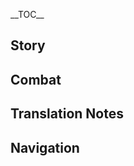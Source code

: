 {{CharacterTabs}}
{{LanguageTabs}}
__TOC__
==Story==
{{VO/Story
|character           = Eula
|language            = zh
|language_s          = zh
|language_t          = zh-tw
|name_s              = 优菈
|name_t              = 優菈

|vo_01_01_title_s    = 初次见面…
|vo_01_01_title_t    = 初次見面…
|vo_01_01_subtitle   = Hello
|vo_01_01_file       = VO_{language}{character} Hello.ogg
|vo_01_01_tx_s       = 西风骑士团，游击小队队长，「浪花骑士」优菈・劳伦斯，向你致以问候…嗯，劳伦斯，没错。如你所见，我是罪人的后裔，是骑士团的内鬼，正在向他们复仇。
|vo_01_01_tx_t       = 西風騎士團，游擊小隊隊長，「浪花騎士」優菈・勞倫斯，向{{MC|你|妳|mc=1}}致以問候…嗯，勞倫斯，沒錯。如{{MC|你|妳|mc=1}}所見，我是罪人的後裔、是騎士團的內鬼，正在向他們復仇。
|vo_01_01_rm_s       = Xīfēng Qíshìtuán, Yóujī Xiǎoduì Duìzhǎng, "Lànghuā Qíshì" Yōulā Láolúnsī, xiàng nǐ zhì yǐ wènhòu... Ǹg, Láolúnsī, méicuò. Rú nǐ suǒ jiàn, wǒ shì zuìrén de hòuyì, shì Qíshìtuán de nèiguǐ, zhèngzài xiàng tāmen fùchóu.
|vo_01_01_rm_t       = Xīfēng Qíshìtuán, Yóují Xiǎoduì Duìzhǎng, "Lànghuā Qíshì" Yōulā Láolúnsī, xiàng nǐ zhì yǐ wènhòu... Ǹg, Láolúnsī, méicuò. Rú nǐ suǒ jiàn, wǒ shì zuìrén de hòuyì, shì Qíshìtuán de nèiguǐ, zhèngzài xiàng tāmen fùchóu.
|vo_01_01_tl         = Knights of Favonius, Captain of the Guerilla<ref group="TN •" name="guerilla" >In Chinese, Eula is said to be the Captain of the Guerilla Team{{Lang|zh=游击|zh_rm=yóujī|zh_tl=wandering attack}} instead of the Reconnaissance Company.</ref> Team, "Spindrift Knight" Eula Lawrence, here to offer you my greetings... Mmm, Lawrence, correct. As you can see, I am a descendant of sinners, a traitor within the Knights, currently enacting my revenge toward them.

|vo_02_01_title_s    = 闲聊・礼仪
|vo_02_01_title_t    = 閒聊・禮儀
|vo_02_01_subtitle   = Chat: Etiquette
|vo_02_01_file       = VO_{language}{character} Chat - Etiquette.ogg
|vo_02_01_tx_s       = 骑士和贵族的礼仪一脉相承，只是前者脚踏实地，简化了繁文缛节。
|vo_02_01_tx_t       = 騎士和貴族的禮儀一脈相承，只是前者腳踏實地，簡化了繁文縟節。
|vo_02_01_rm_s       = Qíshì hé guìzú de lǐyí yīmàixiāngchéng, zhǐshì qiánzhě jiǎotàshídì, jiǎnhuàle fánwénrùjié.
|vo_02_01_rm_t       = Qíshì hàn guìzú de lǐyí yīmàixiāngchéng, zhǐshì qiánzhě jiǎotàshídì, jiǎnhuàle fánwénrùjié.
|vo_02_01_tl         = The etiquette of the Knights and the aristocrats both descend from similar origins. It's just that the Knights are more down-to-earth, and have simplified many convoluted formalities.

|vo_02_02_title_s    = 闲聊・剑技
|vo_02_02_title_t    = 閒聊・劍技
|vo_02_02_subtitle   = Chat: Bladework
|vo_02_02_file       = VO_{language}{character} Chat - Bladework.ogg
|vo_02_02_tx_s       = 西风剑术？想和我学两手吗？等你学成再找你报仇，想必能增添不少乐趣。
|vo_02_02_tx_t       = 西風劍術？想和我學兩手嗎？等{{MC|你|妳|mc=1}}學成再找{{MC|你|妳|mc=1}}報仇，想必能增添不少樂趣。
|vo_02_02_rm_s       = Xīfēng Jiànshù? Xiǎng hé wǒ xué liǎngshǒu ma? Děng nǐ xué chéng zài zhǎo nǐ bàochóu, xiǎngbì néng zēngtiān bùshǎo lèqù.
|vo_02_02_rm_t       = Xīfēng Jiànshù? Xiǎng hàn wǒ xué liǎngshǒu ma? Děng nǐ xué chéng zài zhǎo nǐ bàochóu, xiǎngbì néng zēngtiān bùshǎo lèqù.
|vo_02_02_tl         = Favonius Bladework? You want to learn a few tricks from me? Well, it would certainly add a lot of fun if you were to learn this before I take my revenge on you.

|vo_02_03_title_s    = 闲聊・规矩
|vo_02_03_title_t    = 閒聊・規矩
|vo_02_03_subtitle   = Chat: Rules
|vo_02_03_file       = VO_{language}{character} Chat - Rules.ogg
|vo_02_03_tx_s       = 贵族们的陈腐规矩啊…听听就好，哪怕像我一样，被迫背诵了几百条，也不必当真。
|vo_02_03_tx_t       = 貴族們的陳腐規矩啊…聽聽就好，哪怕像我一樣，被迫背誦了幾百條，也不必當真。
|vo_02_03_rm_s       = Guìzúmen de chénfǔ guījǔ a... Tīngtīng jiù hǎo, nǎpà xiàng wǒ yīyàng, bèi pò bèisòngle jǐ bǎi tiáo, yě bùbì dàngzhēn.
|vo_02_03_tl         = The old and decaying rules of the aristocrats... Just listening to them is fine. Even if you were forced to memorize and recite hundreds of verses like me, you don't need to treat them too seriously.

|vo_03_01_title_s    = 下雨的时候…
|vo_03_01_title_t    = 下雨的時候…
|vo_03_01_subtitle   = When It Rains
|vo_03_01_file       = VO_{language}{character} When It Rains.ogg
|vo_03_01_tx_s       = 快到伞下来，别被淋湿了。要是你得了病，身体早早就垮掉，那我找谁报仇去？
|vo_03_01_tx_t       = 快到傘下來，別被淋濕了。要是{{MC|你|妳|mc=1}}生病，身體早早就垮掉，那我去找誰報仇？
|vo_03_01_rm         = Kuài dào sǎnxià lái, bié bèi línshīle. Yàoshi nǐ délebìng, shēntǐ zǎozǎo jiù kuǎdiào, nà wǒ zhǎo shéi bàochóu qù?
|vo_03_01_tl         = Come quickly under the umbrella, don't get drenched. If you were to fall sick and your body collapses at this young age, who would I exact my revenge on?

|vo_03_02_title_s    = 打雷的时候…
|vo_03_02_title_t    = 打雷的時候…
|vo_03_02_subtitle   = When Thunder Strikes
|vo_03_02_file       = VO_{language}{character} When Thunder Strikes.ogg
|vo_03_02_tx_s       = 麻烦的天气，雷声会干扰听觉，影响我对周边的感知。
|vo_03_02_tx_t       = 麻煩的天氣，雷聲會干擾聽覺，影響我對周邊的感知。
|vo_03_02_rm         = Máfan de tiānqì, léishēng huì gānrǎo tīngjué, yǐngxiǎng wǒ duì zhōubiān de gǎnzhī.
|vo_03_02_tl         = Troublesome weather. The sound of thunder interferes with my hearing, which affects my awareness of the surroundings.

|vo_03_03_title_s    = 阳光很好…
|vo_03_03_title_t    = 陽光很好…
|vo_03_03_subtitle   = When the Sun Is Out
|vo_03_03_file       = VO_{language}{character} When the Sun Is Out.ogg
|vo_03_03_tx_s       = 视野不错！登上高地，就能将周围的敌情尽收眼底。
|vo_03_03_tx_t       = 視野不錯！登上高地，就能將周圍的敵情盡收眼底。
|vo_03_03_rm         = Shìyě bùcuò! Dēng shàng gāodì, jiù néng jiāng zhōuwéi de díqíng jǐn shōu yǎndǐ.
|vo_03_03_tl         = This field of vision is not bad! Climbing to a high place lets you have a clear view of the enemies in the immediate area.

|vo_04_01_title_s    = 早上好…
|vo_04_01_title_t    = 早好…
|vo_04_01_subtitle   = Good Morning
|vo_04_01_file       = VO_{language}{character} Good Morning.ogg
|vo_04_01_tx_s       = 该起床了，日出前两个小时，值岗一夜的哨兵最为疲惫，是我们活动的绝佳时间！
|vo_04_01_tx_t       = 該起床了，日出前兩個小時，站哨一夜的哨兵最為疲憊，是我們活動的絕佳時間！
|vo_04_01_rm_s       = Gāi qǐchuángle, rìchū qián liǎng gè xiǎoshí, zhígǎng yīyè de shàobīng zuìwéi píbèi, shì wǒmen huódòng de jué jiā shíjiān!
|vo_04_01_rm_t       = Gāi qǐchuángle, rìchū qián liǎng gè xiǎoshí, zhànshào yīyè de shàobīng zuìwéi píbèi, shì wǒmen huódòng de jué jiā shíjiān!
|vo_04_01_tl         = It's time to get out of bed. The first two hours before sunset are when the sentinels who were on duty overnight feel the most exhausted, it's the absolute best time for us to act!

|vo_04_02_title_s    = 中午好…
|vo_04_02_title_t    = 中好…
|vo_04_02_subtitle   = Good Afternoon
|vo_04_02_file       = VO_{language}{character} Good Afternoon.ogg
|vo_04_02_tx_s       = 午饭要少吃谷物，多吃肉类，防止午后困倦，被人趁机暗算。
|vo_04_02_tx_t       = 午飯要少吃穀物、多吃肉類，防止午後睏倦，被人趁機暗算。
|vo_04_02_rm         = Wǔfàn yào shǎo chī gǔwù, duō chī ròulèi, fángzhǐ wǔhòu kùnjuàn, bèi rén chènjī ànsuàn.
|vo_04_02_tl         = For lunch, one should eat less grains and more meat in order to prevent afternoon sleepiness, in case someone seizes the opportunity to plot against you.

|vo_04_03_title_s    = 晚上好…
|vo_04_03_title_t    = 晚上好…
|vo_04_03_subtitle   = Good Evening
|vo_04_03_file       = VO_{language}{character} Good Evening.ogg
|vo_04_03_tx_s       = 「愿柔风伴你，度过安详的一夜。」…旧贵族的问候语里，难得有这么中听的一句。
|vo_04_03_tx_t       = 「願柔風伴你，度過安詳的一夜。」…舊貴族的問候語裡，難得有這麼中聽的一句。
|vo_04_03_rm_s       = "Yuàn róufēng bàn nǐ, dùguò ānxiáng de yīyè." ...Jiù guìzú de wènhòuyǔ lǐ, nándé yǒu zhème zhōngtīng de yījù.
|vo_04_03_rm_t       = "Yuàn róufēng bàn nǐ, dùguò ānxiáng de yīyè." ...Jiù guìzú de wènhòuyǔ lǐ, nándé yǒu zhème zhòngtīng de yījù.
|vo_04_03_tl         = "May the gentle wind accompany you as you spend this night peacefully." ...It's rare that there's such a pleasant sentence in the greetings of the old aristocrats.

|vo_04_04_title_s    = 晚安…
|vo_04_04_title_t    = 晚安…
|vo_04_04_subtitle   = Good Night
|vo_04_04_file       = VO_{language}{character} Good Night.ogg
|vo_04_04_tx_s       = 想听骨哨的催眠曲吗？会让你长睡不醒…但这样的报仇方法，实在太无聊了。
|vo_04_04_tx_t       = 想聽骨哨的催眠曲嗎？會讓{{MC|你|妳|mc=1}}長睡不醒…但這樣的報仇方法，實在太無聊了。
|vo_04_04_rm         = Xiǎng tīng gǔshào de cuīmiánqǔ ma? Huì ràng nǐ cháng shuì bù xǐng... Dàn zhèyàng de bàochóu fāngfǎ, shízài tài wúliáole.
|vo_04_04_tl         = Do you want to hear a lullaby from the bone whistle? It will lull you into a sleep you'll never awaken from... But this method of revenge is too boring.

|vo_05_01_title_s    = 关于{name_s}自己・骑士
|vo_05_01_title_t    = 關於{name_t}自己・騎士
|vo_05_01_subtitle   = About {character}: The Knights
|vo_05_01_file       = VO_{language}{character} About {character} - The Knights.ogg
|vo_05_01_tx_s       = 打入敌人内部，不就能更方便地复仇了吗？所以我才加入骑士团啊。
|vo_05_01_tx_t       = 打入敵人內部，不就能更方便地復仇了嗎？所以我才加入騎士團啊。
|vo_05_01_rm         = Dǎ rù dírén nèibù, bù jiù néng gèng fāngbiàn de fùchóule ma? Suǒyǐ wǒ cái jiārù Qíshìtuán a.
|vo_05_01_tl         = Isn't it much more convenient to enact revenge once you've infiltrated the inner workings of the enemy? That's why I joined the Knights of Favonius.

|vo_05_02_title_s    = 关于{name_s}自己・态度
|vo_05_02_title_t    = 關於{name_t}自己・態度
|vo_05_02_subtitle   = About {character}: Bearing
|vo_05_02_file       = VO_{language}{character} About {character} - Bearing.ogg
|vo_05_02_tx_s       = 既然成为了西风骑士，基本工作还是要尽职的，不然就连混日子的庸人们都不如了。哪怕是罪人，也不能这么丢脸。
|vo_05_02_tx_t       = 既然成為了西風騎士，基本工作還是要盡職的，不然就連混日子的庸人們都不如了。哪怕是罪人，也不能這麼丟臉。
|vo_05_02_rm         = Jìrán chéngwéile Xīfēng Qíshì, jīběn gōngzuò háishì yào jìnzhí de, bùrán jiù lián hùn rìzi de yōngrénmen dōu bùrúle. Nǎpà shì zuìrén, yě bùnéng zhème diūliǎn.
|vo_05_02_tl         = Now that I've become a Knight of Favonius, I need to perform my basic duties. Otherwise I would be inferior to even a mediocre person that drifts along aimlessly. Even a sinner cannot be that disgraced.

|vo_05_03_title_s    = 关于{name_s}自己・游击
|vo_05_03_title_t    = 關於{name_t}自己・游擊
|vo_05_03_subtitle   = About {character}: Scout
|vo_05_03_file       = VO_{language}{character} About {character} - Scout.ogg
|vo_05_03_tx_s       = 游击骑士的职责是自由狩猎敌军，或者在侧面战场牵制敌人，没有太多规矩，更符合我的作风。
|vo_05_03_tx_t       = 游擊騎士的職責是自由狩獵敵軍，或者從旁在戰場牽制敵人，沒有太多規矩，更符合我的作風。
|vo_05_03_rm_s       = Yóujī Qíshì de zhízé shì zìyóu shòuliè díjūn, huòzhě zài cèmiàn zhànchǎng qiānzhì dírén, méiyǒu tàiduō guījǔ, gèng fúhé wǒ de zuòfēng.
|vo_05_03_rm_t       = Yóují Qíshì de zhízé shì zìyóu shòuliè díjūn, huòzhě zài cèmiàn zhànchǎng qiānzhì dírén, méiyǒu tàiduō guījǔ, gèng fúhé wǒ de zuòfēng.
|vo_05_03_tl         = The responsibility of a Guerilla Knight<ref group="TN •" name="guerilla" /> is to freely hunt down enemy soldiers, or to pin down the enemy from the side of the battlefield. There aren't too many rules, which suits my style of work.

|vo_05_04_title_s    = 关于{name_s}自己・舞蹈
|vo_05_04_title_t    = 關於{name_t}自己・舞蹈
|vo_05_04_subtitle   = About {character}: Dance
|vo_05_04_friendship = 4
|vo_05_04_file       = VO_{language}{character} About {character} - Dance.ogg
|vo_05_04_tx_s       = 劳伦斯家的传统倒也不全是糟粕，至少「祭礼之舞」纯净而高洁，让我心境平和，给过我不少慰藉。这么多年来，我一直没有放下它，每个舞步都刻进了我的身体…所以，言归正传，想要学到只属于我的「西风剑术」，还得先过舞蹈这关。
|vo_05_04_tx_t       = 勞倫斯家的傳統倒也不全是糟粕，至少「祭禮之舞」純淨而高潔，讓我心境平和，給過我不少慰藉。這麼多年來，我一直沒有放下它，每個舞步都刻進了我的身體…所以，言歸正傳，想要學到只屬於我的「西風劍術」，還得先過舞蹈這關。
|vo_05_04_rm_s       = Láolúnsī-jiā de chuántǒng dào yě bùquán shì zāopò, zhìshǎo "Jìlǐ zhī Wǔ" chúnjìng ér gāojié, ràng wǒ xīnjìng pínghé, gěiguò wǒ bùshǎo wèijí. Zhème duōnián lái, wǒ yīzhí méiyǒu fàngxià tā, měi gè wǔbù dōu kè jìnle wǒ de shēntǐ... Suǒyǐ, yánguīzhèngzhuàn, xiǎng yào xué dào zhǐ shǔyú wǒ de "Xīfēng Jiànshù", hái děi xiān guò wǔdǎo zhè guān.
|vo_05_04_rm_t       = Láolúnsī-jiā de chuántǒng dào yě bùquán shì zāopò, zhìshǎo "Jìlǐ zhī Wǔ" chúnjìng ér gāojié, ràng wǒ xīnjìng pínghé, gěiguò wǒ bùshǎo wèijí. Zhème duōnián lái, wǒ yīzhí méiyǒu fàngxià tā, měi gè wǔbù dōu kè jìnle wǒ de shēntǐ... Suǒyǐ, yánguīzhèngzhuàn, xiǎng yào xué dào zhǐ shǔyú wǒ de "Xīfēng Jiànshù", hái děi xiān guò wǔdào zhè guān.
|vo_05_04_tl         = The traditions of the Lawrence Clan are not without its dregs, but at least the "Dance of Sacrificial Rites" is pure and dignified. It calms my state of mind, and has brought me quite a lot of comfort. All these years, I still haven't let go of it, every dance step is carved into my body... Anyway, if you'd like to learn the "Favonius Bladework" that belongs only to me, you must first pass this trial of dance.

|vo_06_01_title_s    = 关于我们・共性
|vo_06_01_title_t    = 關於我們・共同點
|vo_06_01_subtitle   = About Us: Commonality
|vo_06_01_file       = VO_{language}{character} About Us - Commonality.ogg
|vo_06_01_tx_s       = 其实我们俩有点像，对于蒙德，我们都是「外人」。只不过，你这个外人受到欢迎，而我一直被提防，被人敌视。
|vo_06_01_tx_t       = 其實我們倆有點像，對於蒙德，我們都是「外人」。只不過，{{MC|你|妳|mc=1}}這個外人受到歡迎，而我一直被提防、被人敵視。
|vo_06_01_rm         = Qíshí wǒmenliǎ yǒudiǎn xiàng, duìyú Méngdé, wǒmen dōu shì "wàirén". Zhǐ bùguò, nǐ zhège wàirén shòudào huānyíng, ér wǒ yīzhí bèi dīfáng, bèi rén díshì.
|vo_06_01_tl         = We are actually quite alike. To Mondstadt, we are both "outsiders." It's only that you, as an outsider, are welcomed, while I am viewed with wariness and treated as an enemy.

|vo_06_02_title_s    = 关于我们・复仇
|vo_06_02_title_t    = 關於我們・復仇
|vo_06_02_subtitle   = About Us: Feud
|vo_06_02_friendship = 6
|vo_06_02_file       = VO_{language}{character} About Us - Feud.ogg
|vo_06_02_tx_s       = 你还会和我结下更多仇的，不如就等到哪天一并清算吧，这样能省掉不少麻烦。也许是十年后，二十年后…放心，我不会忘的。在那之前，你可要生龙活虎，平安无事啊。
|vo_06_02_tx_t       = {{MC|你|妳|mc=1}}還會和我結下更多仇的，不如就等到哪天一併清算吧，這樣能省掉不少麻煩。也許是十年後，二十年後…放心，我不會忘的。在那之前，{{MC|你|妳|mc=1}}可要生龍活虎、平安無事啊。
|vo_06_02_rm_s       = Nǐ háihuì hé wǒ jié xià gèngduō chóu de, bùrú jiù děngdào nǎtiān yībìng qīngsuàn ba, zhèyàng néng shěngdiào bù shǎo máfan. Yěxǔ shì shínián hòu, èrshí nián hòu... Fàngxīn, wǒ bùhuì wàng de. Zài nà zhīqián, nǐ kěyào shēnglónghuóhǔ, píng'ān wúshì a.
|vo_06_02_rm_t       = Nǐ háihuì hàn wǒ jié xià gèngduō chóu de, bùrú jiù děngdào nǎtiān yībìng qīngsuàn ba, zhèyàng néng shěngdiào bù shǎo máfan. Yěxǔ shì shínián hòu, èrshí nián hòu... Fàngxīn, wǒ bùhuì wàng de. Zài nà zhīqián, nǐ kěyào shēnglónghuóhǔ, píng'ān wúshì a.
|vo_06_02_tl         = You will form even more grudges with me, so why not just wait to settle them all together on a single day? This will save [us] a lot of trouble. Perhaps in ten years, or twenty years from now... Don't worry, I won't forget. Before that day arrives, you must thrive and live on safely, brimming with energy.<ref group="TN •">{{zh|生龙活虎/生龍活虎|rm=shēnglóng huóhǔ|lit=lively dragon and animated tiger}}: an idiom that describes a person living vigorously and energetically.</ref>

|vo_07_01_title_s    = 关于「神之眼」…
|vo_07_01_title_t    = 關於「神之眼」…
|vo_07_01_subtitle   = About the [[Vision]]
|vo_07_01_friendship = 4
|vo_07_01_file       = VO_{language}{character} About the Vision.ogg
|vo_07_01_tx_s       = 「罪人的后裔」，这个名号不太中听，我只有不断用我的方式复仇，才能彻底摆脱它。想要复仇就需要力量，得到「神之眼」，也是情理之中的事吧。
|vo_07_01_tx_t       = 「罪人的後裔」，這個名號不太中聽，我只有不斷用我的方式復仇，才能徹底擺脫它。想要復仇就需要力量，得到「神之眼」，也是情理之中的事吧。
|vo_07_01_rm_s       = "Zuìrén de hòuyì", zhège mínghào bùtài zhōngtīng, wǒ zhǐyǒu bùduàn yòng wǒ de fāngshì fùchóu, cáinéng chèdǐ bǎituō tā. Xiǎng yào fùchóu jiù xūyào lìliàng, dédào "Shénzhīyǎn", yěshì qínglǐ zhī zhōng de shì ba.
|vo_07_01_rm_t       = "Zuìrén de hòuyì", zhège mínghào bùtài zhòngtīng, wǒ zhǐyǒu bùduàn yòng wǒ de fāngshì fùchóu, cáinéng chèdǐ bǎituō tā. Xiǎng yào fùchóu jiù xūyào lìliàng, dédào "Shénzhīyǎn", yěshì qínglǐ zhī zhōng de shì ba.
|vo_07_01_tl         = "Descendant of sinners," this nickname is not quite pleasant to the ear. I can only keep on exacting revenge using my own methods in order to fully be free of it. One needs power for vengeance, so obtaining this "Vision" is also within the realm of reason.

|vo_07_02_title_s    = 有什么想要分享・骨哨
|vo_07_02_title_t    = 有什麼想要分享・骨哨
|vo_07_02_subtitle   = Something to Share: Bone Whistle
|vo_07_02_friendship = 4
|vo_07_02_file       = VO_{language}{character} Something to Share - Bone Whistle.ogg
|vo_07_02_tx_s       = 我的骨哨能吹出各种音色，迷惑敌人，相当实用。我经常用它吹奏海浪的声音，「浪花骑士」的称号就是这样来的。但没人在乎，这骨哨的技艺起源于璃月。毕竟他们也不会去深究…一个被蒙德排斥的罪人，找了个被人遗忘的璃月人当老师嘛。
|vo_07_02_tx_t       = 我的骨哨能吹出各種音色，迷惑敵人，相當實用。我經常用它吹奏海浪的聲音，「浪花騎士」的稱號就是這樣來的。但沒人在乎，這骨哨的技藝起源於璃月。畢竟他們也不會去深究…一個被蒙德排斥的罪人，找了個被人遺忘的璃月人當老師嘛。
|vo_07_02_rm_s       = Wǒ de gǔshào néng chuīchū gèzhǒng yīnsè, míhuò dírén, xiāngdāng shíyòng. Wǒ jīngcháng yòng tā chuīzòu hǎilàng de shēngyīn, "Lànghuā Qíshì" de chēnghào jiùshì zhèyàng lái de. Dàn méirén zàihū, zhè gǔshào de jìyì qǐyuán yú Líyuè. Bìjìng tāmen yě bùhuì qù shēnjiū... Yīgè bèi Méngdé páichì de zuìrén, zhǎole gè bèi rén yíwàng de Líyuè-rén dāng lǎoshī ma.
|vo_07_02_rm_t       = Wǒ de gǔshào néng chuīchū gèzhǒng yīnsè, míhuò dírén, xiāngdāng shíyòng. Wǒ jīngcháng yòng tā chuīzòu hǎilàng de shēngyīn, "Lànghuā Qíshì" de chēnghào jiùshì zhèyàng lái de. Dàn méirén zàihū, zhè gǔshào de jìyì qǐyuán yú Líyuè. Bìjìng tāmen yě bùhuì qù shēnjiù... Yīgè bèi Méngdé páichì de zuìrén, zhǎole gè bèi rén yíwàng de Líyuè-rén dāng lǎoshī ma.
|vo_07_02_tl         = My bone whistle can make sounds of all sorts of timbres to confuse the enemy, it's quite useful. I often use it to play the sound of waves, hence the origin of my title the "Spindrift Knight." But no one cares about the fact that the art of this bone whistle actually originates from Liyue. Since they will never investigate this too deeply... A sinner ostracized by Mondstadt found a Liyuean forgotten by others to be her teacher.

|vo_07_03_title_s    = 有什么想要分享・品酒
|vo_07_03_title_t    = 有什麼想要分享・品酒
|vo_07_03_subtitle   = Something to Share: Wine-Tasting
|vo_07_03_friendship = 4
|vo_07_03_file       = VO_{language}{character} Something to Share - Wine-Tasting.ogg
|vo_07_03_tx_s       = 按理说，陈酿蒲公英酒要搭配银杯，醒酒十二分钟后加入冰块，酒面没过冰块六成为宜。但这样实在太麻烦了，我可不乐意。
|vo_07_03_tx_t       = 按理說，陳釀蒲公英酒要搭配銀杯，醒酒十二分鐘後加入冰塊，酒面沒過冰塊六成為宜。但這樣實在太麻煩了，我可不樂意。
|vo_07_03_rm         = Ànlǐ shuō, chénniàng Pǔgōngyīng Jiǔ yào dāpèi yínbēi, xǐngjiǔ shí'èr fēnzhōng hòu jiārù bīngkuài, jiǔ miàn méi guò bīng kuài liùchéng wéiyí. Dàn zhèyàng shízài tài máfanle, wǒ kěbù lèyì.
|vo_07_03_tl         = Normally, aged Dandelion Wine needs to be paired with a silver cup, with ice added after twelve minutes of aeration. The surface of the wine should sit at around 60% of the ice. But this is all far too troublesome, I'm not willing to do all that.

|vo_07_04_title_s    = 感兴趣的见闻…
|vo_07_04_title_t    = 感興趣的見聞…
|vo_07_04_subtitle   = Interesting Things
|vo_07_04_file       = VO_{language}{character} Interesting Things.ogg
|vo_07_04_tx_s       = 冰雾花呀，怎么就这么罕见呢？它制作的粉末有奇效，能让骨哨的音色变得更通透。
|vo_07_04_tx_t       = 冰霧花呀，怎麼就這麼罕見呢？它製作的粉末有奇效，能讓骨哨的音色變得更通透。
|vo_07_04_rm         = Bīng wù huā ya, zěnme jiù zhème hǎnjiàn ne? Tā zhìzuò de fěnmò yǒu qíxiào, néng ràng gǔshào de yīnsè biàn dé gèng tōngtòu.
|vo_07_04_tl         = Why are Mist Flowers so rare? The powder it creates has an extraordinary effect, allowing the timbre of my bone whistle to become even clearer.

|vo_08_01_title_s    = 关于安柏…
|vo_08_01_title_t    = 關於安柏…
|vo_08_01_subtitle   = About [[Amber]]
|vo_08_01_friendship = 4
|vo_08_01_file       = VO_{language}{character} About Amber.ogg
|vo_08_01_tx_s       = 安柏总是自作主张，我刚加入骑士团那天，她替我打扫宿舍，带我四处参观，之后也主动帮我搞定各种麻烦事。在别人看来，我就像是个被妹妹照顾的姐姐，这怎么像话！这些仇，我都记下了！
|vo_08_01_tx_t       = 安柏總是自作主張，我剛加入騎士團那天，她替我打掃宿舍、帶我四處參觀，之後也主動幫我搞定各種麻煩事。在別人看來，我就像是個被妹妹照顧的姐姐，這怎麼像話！這些仇，我都記下了！
|vo_08_01_rm         = Ānbó zǒng shì zìzuò zhǔzhāng, wǒ gāng jiārù Qíshìtuán nàtiān, tā tì wǒ dǎsǎo sùshè, dài wǒ sìchù cānguān, zhīhòu yě zhǔdòng bāng wǒ gǎodìng gè zhǒng máfan shì. Zài biérén kàn lái, wǒ jiù xiàng shìgè bèi mèimei zhàogù de jiějie, zhè zěnme xiànghuà! Zhèxiē chóu, wǒ dōu jìxiàle!
|vo_08_01_tl         = Amber is always acting on her own. The day I joined the Knights of Favonius, she cleaned my dormitory for me, toured me around the premises, and even after that she actively helps me to settle all sorts of troublesome matters. In the eyes of others, it's as though I'm an elder sister being taken care of by her little sister, how is this appropriate! These grudges, I'll remember them!

|vo_08_02_title_s    = 关于琴…
|vo_08_02_title_t    = 關於琴…
|vo_08_02_subtitle   = About [[Jean]]
|vo_08_02_friendship = 4
|vo_08_02_file       = VO_{language}{character} About Jean.ogg
|vo_08_02_tx_s       = 代理团长啊，她和我的家族是宿敌。但她公私分明，认可我的实力，邀请我加入骑士团，给了我不少机会。所以我考虑在复仇时，赏她一个不算难看的败北。
|vo_08_02_tx_t       = 代理團長啊，她和我的家族是宿敵。但她公私分明，認可我的實力，邀請我加入騎士團，給了我不少機會。所以我考慮在復仇時，賞她一個不算難看的敗北。
|vo_08_02_rm_s       = Dàilǐ Tuánzhǎng a, tā hé wǒ de jiāzú shì sùdí. Dàn tā gōngsī fēnmíng, rènkě wǒ de shílì, yāoqǐng wǒ jiārù Qíshìtuán, gěile wǒ bù shǎo jīhuì. Suǒyǐ wǒ kǎolǜ zài fùchóu shí, shǎng tā yīgè bùsuàn nánkàn de bàiběi.
|vo_08_02_rm_t       = Dàilǐ Tuánzhǎng a, tā hàn wǒ de jiāzú shì sùdí. Dàn tā gōngsī fēnmíng, rènkě wǒ de shílì, yāoqǐng wǒ jiārù Qíshìtuán, gěile wǒ bù shǎo jīhuì. Suǒyǐ wǒ kǎolǜ zài fùchóu shí, shǎng tā yīgè bùsuàn nánkàn de bàiběi.
|vo_08_02_tl         = Ah, the Acting Grand Master, our families are each other's old enemies. But she makes a clear distinction between public and private matters, acknowledged my strength, invited me to join the Knights, and has given me quite a few opportunities. So when I'm considering taking my revenge, I will grant her a defeat that isn't too unsightly.

|vo_08_03_title_s    = 关于丽莎…
|vo_08_03_title_t    = 關於麗莎…
|vo_08_03_subtitle   = About [[Lisa]]
|vo_08_03_friendship = 4
|vo_08_03_file       = VO_{language}{character} About Lisa.ogg
|vo_08_03_tx_s       = 啊，麻烦的女人，她的脑袋里装着几千本书，也许是几万本。她能随口数落劳伦斯家的黑历史，每件事的日期都很准确。按理来说，她能帮我追查某个人的下落，可我又拉不下脸去找她。
|vo_08_03_tx_t       = 啊，麻煩的女人，她的腦袋裡裝著幾千本書，也許是幾萬本。她能隨口數落勞倫斯家的黑歷史，每件事的日期都很準確。按理來說，她能幫我追查某個人的下落，但我又拉不下臉去找她。
|vo_08_03_rm_s       = A, máfan de nǚrén, tā de nǎodai lǐ zhuāngzhe jǐqiān běn shū, yěxǔ shì jǐwàn běn. Tā néng suíkǒu shǔluo Láolúnsī-jiā de hēi lìshǐ, měi jiàn shì de rìqī dōu hěn zhǔnquè. Ànlǐ lái shuō, tā néng bāng wǒ zhuīchá mǒu gèrén de xiàluò, kě wǒ yòu lābuxià liǎn qù zhǎo tā.
|vo_08_03_rm_t       = A, máfan de nǚrén, tā de nǎodai lǐ zhuāngzhe jǐqiān běn shū, yěxǔ shì jǐwàn běn. Tā néng suíkǒu shǔluo Láolúnsī-jiā de hēi lìshǐ, měi jiàn shì de rìqí dōu hěn zhǔnquè. Ànlǐ lái shuō, tā néng bāng wǒ zhuīchá mǒu gèrén de xiàluò, kě wǒ yòu lābuxià liǎn qù zhǎo tā.
|vo_08_03_tl         = Ah, the troublesome woman, inside her brain holds thousands of books, even tens of thousands. She can casually enumerate and criticize the many dark histories of the Lawrence Clan while getting the date of every single event correct. Logically, she would be able to help me track down the whereabouts of [[Amber's Grandfather|that person]], but I am unable to put down my pride to look for her.

|vo_08_04_title_s    = 关于芭芭拉…
|vo_08_04_title_t    = 關於芭芭拉…
|vo_08_04_subtitle   = About [[Barbara]]
|vo_08_04_friendship = 4
|vo_08_04_file       = VO_{language}{character} About Barbara.ogg
|vo_08_04_tx_s       = 她到底有什么秘诀，这么讨人喜欢？要是能和她学两招…哦不，还是算了吧，「偶像」和「罪人的后裔」，怎么想都不合拍。
|vo_08_04_tx_t       = 她到底有什麼秘訣，這麼討人喜歡？要是能和她學兩招…哦不，還是算了吧，「偶像」和「罪人的後裔」，怎麼想都不適合。
|vo_08_04_rm_s       = Tā dàodǐ yǒu shénme mìjué, zhème tǎo rén xǐhuān? Yàoshi néng hé tā xué liǎng zhāo... O bù, háishì suànle ba, "ǒuxiàng" hé "zuìrén de hòuyì", zěnme xiǎng dōu bù hépāi.
|vo_08_04_rm_t       = Tā dàodǐ yǒu shénme mìjué, zhème tǎo rén xǐhuān? Yàoshi néng hàn tā xué liǎng zhāo... O bù, háishì suànle ba, "ǒuxiàng" hàn "zuìrén de hòuyì", zěnme xiǎng dōu bù hépāi.
|vo_08_04_tl         = What secret technique does she have to be so likeable by everyone? If I were able to learn a few tricks from her... Oh no, forget it. No matter how you see it, an "idol" and the "descendant of a sinner" will never be able to co-operate.

|vo_08_05_title_s    = 关于法尔伽…
|vo_08_05_title_t    = 關於法爾伽…
|vo_08_05_subtitle   = About [[Varka]]
|vo_08_05_friendship = 4
|vo_08_05_file       = VO_{language}{character} About Varka.ogg
|vo_08_05_tx_s       = 大团长啊，他的性格很直爽，不在乎琐事和传闻，算是个老好人吧。我和他切磋过一次，打成了平手，但他那轻松的表情，散漫的态度，绝对是在放水！是对我最大的轻视！这个仇，我绝不会忘的！
|vo_08_05_tx_t       = 大團長啊，他的性格很直爽，不在乎瑣事和傳聞，算是個老好人吧。我和他切磋過一次，打成了平手，但他那輕鬆的表情、散漫的態度，絕對是在放水！是對我最大的輕視！這個仇，我絕不會忘記的！
|vo_08_05_rm_s       = Dà-tuánzhǎng a, tā de xìnggé hěn zhíshuǎng, bùzàihū suǒshì hé chuánwén, suànshì gè lǎohǎorén ba. Wǒ hé tā qiēcuōguò yīcì, dǎ chéngle píngshǒu, dàn tā nà qīngsōng de biǎoqíng, sànmàn de tàidù, juéduì shì zài fàngshuǐ! Shì duì wǒ zuìdà de qīngshì! Zhège chóu, wǒ jué bùhuì wàng de!
|vo_08_05_rm_t       = Dà-tuánzhǎng a, tā de xìnggé hěn zhíshuǎng, bùzàihū suǒshì hàn chuánwén, suànshì gè lǎohǎorén ba. Wǒ hàn tā qiēcuōguò yīcì, dǎ chéngle píngshǒu, dàn tā nà qīngsōng de biǎoqíng, sànmàn de tàidù, juéduì shì zài fàngshuǐ! Shì duì wǒ zuìdà de qīngshì! Zhège chóu, wǒ jué bùhuì wàng de!
|vo_08_05_tl         = Ah, Grand Master Varka. His personality is very forthright, and he doesn't care for trivial matters or rumors, he probably counts as a good old person. I've sparred with him a few times and always ended up drawing against him, but every time I see his relaxed expression and careless attitude, I know he's intentionally throwing the fight! This is the biggest form of belittlement against me! This grudge, I'll never forget!

|vo_08_06_title_s    = 关于温迪…
|vo_08_06_title_t    = 關於溫迪…
|vo_08_06_subtitle   = About [[Venti]]
|vo_08_06_friendship = 4
|vo_08_06_file       = VO_{language}{character} About Venti.ogg
|vo_08_06_tx_s       = 那个吟游诗人唱过几首歌，把劳伦斯家放进轻快的故事，用从没听过的口吻调侃，连我都憋不住笑…这个仇，我不会忘的。
|vo_08_06_tx_t       = 那個吟遊詩人唱過幾首歌，把勞倫斯家放進輕快的故事，用從沒聽過的口吻調侃，連我都憋不住笑…這個仇，我不會忘的。
|vo_08_06_rm         = Nàgè yínyóushīrén chàngguò jǐ shǒu gē, bǎ Láolúnsī-jiā fàng jìn qīngkuài de gùshì, yòng cóng méi tīngguò de kǒuwěn tiáokǎn, lián wǒ dōu biēbuzhù xiào... Zhège chóu, wǒ bùhuì wàng de.
|vo_08_06_tl         = That bard has sung a few songs before with light-hearted stories of the Lawrence family, making fun of them in a tone that I have never heard before. Even I couldn't resist laughing... This grudge, I won't forget.

|vo_08_07_title_s    = 关于雷泽…
|vo_08_07_title_t    = 關於雷澤…
|vo_08_07_subtitle   = About [[Razor]]
|vo_08_07_friendship = 4
|vo_08_07_file       = VO_{language}{character} About Razor.ogg
|vo_08_07_tx_s       = 不用拘泥于礼仪，不必在乎他人的目光，也没有所谓的家族责任…他的生活方式，还蛮轻松的。
|vo_08_07_tx_t       = 不用拘泥於禮儀，不必在乎他人的目光，也沒有所謂的家族責任…他的生活方式，還滿輕鬆的。
|vo_08_07_rm         = Bùyòng jūnì yú lǐyí, bùbì zàihū tārén de mùguāng, yě méiyǒu suǒwèi de jiāzú zérèn... Tā de shēnghuó fāngshì, hái mán qīngsōng de.
|vo_08_07_tl         = No need to rigidly adhere to etiquette, no need to care for other people's opinions, no form of any sort of family responsibilities... His way of living is quite relaxing.

|vo_08_08_title_s    = 关于砂糖…
|vo_08_08_title_t    = 關於砂糖…
|vo_08_08_subtitle   = About [[Sucrose]]
|vo_08_08_friendship = 4
|vo_08_08_file       = VO_{language}{character} About Sucrose.ogg
|vo_08_08_tx_s       = 那个炼金术士？她给过我一种装置，说是能用来潜入深渊教团的营地，结果却发出巨响爆炸了，害我当场暴露，被十三个丘丘暴徒围攻。事后我本来想找她算账，可看她慌张又内疚的样子，还有墙上贴着的失败记录，我也不好说什么。反正我没受伤，只是灰头土脸，有点丢人。
|vo_08_08_tx_t       = 那個煉金術士？她給過我一種裝置，說是能用來潛入深淵教團的營地，結果卻發出巨響爆炸了，害我當場暴露，被十三個丘丘暴徒圍攻。事後我本來想找她算帳，可看她慌張又內疚的樣子，還有牆上貼著的失敗紀錄，我也不好說什麼。反正我沒受傷，只是灰頭土臉，有點丟臉。
|vo_08_08_rm_s       = Nàge liànjīn shùshì? Tā gěiguò wǒ yī zhǒng zhuāngzhì, shuō shì néng yòng lái qiánrù Shēnyuān Jiàotuán de yíngdì, jiéguǒ què fāchū jùxiǎng bàozhàle, hài wǒ dāngchǎng bàolù, bèi shísān gè Qiūqiū Bàotú wéigōng. Shìhòu wǒ běnlái xiǎng zhǎo tā suànzhàng, kě kàn tā huāngzhāng yòu nèijiù de yàngzi, hái yǒu qiáng shàng tiēzhe de shībài jìlù, wǒ yě bùhǎoshuō shénme. Fǎnzhèng wǒ méi shòushāng, zhǐshì huītóutǔliǎn, yǒudiǎn diūrén.
|vo_08_08_rm_t       = Nàge liànjīn shùshì? Tā gěiguò wǒ yī zhǒng zhuāngzhì, shuō shì néng yòng lái qiánrù Shēnyuān Jiàotuán de yíngdì, jiéguǒ què fāchū jùxiǎng bàozhàle, hài wǒ dāngchǎng pùlù, bèi shísān gè Qiūqiū Bàotú wéigōng. Shìhòu wǒ běnlái xiǎng zhǎo tā suànzhàng, kě kàn tā huāngzhāng yòu nèijiù de yàngzi, hái yǒu qiáng shàng tiēzhe de shībài jìlù, wǒ yě bùhǎoshuō shénme. Fǎnzhèng wǒ méi shòushāng, zhǐshì huītóutǔliǎn, yǒudiǎn diūrén.
|vo_08_08_tl         = That alchemist? She once gave me a type of equipment, telling me it could be used to infiltrate the camp of the Abyss Order. But it ended up exploding and producing a loud sound, causing me to be exposed on the spot and immediately surrounded by thirteen Mitachurls. I originally wanted to settle this with her afterwards, but when I saw how panicked and guilty she looked, and the records of failure plastered on the wall, I couldn't really say anything. I wasn't hurt, anyway, just covered with dirt and a little embarrassed.

|vo_08_09_title_s    = 关于迪卢克…
|vo_08_09_title_t    = 關於迪盧克…
|vo_08_09_subtitle   = About [[Diluc]]
|vo_08_09_friendship = 4
|vo_08_09_file       = VO_{language}{character} About Diluc.ogg
|vo_08_09_tx_s       = 我和骑士团的某些人不对付，他也看骑士团不顺眼，理论上，我俩是一边的。但他总是对人不理不睬的样子，感觉比代理团长还麻烦。唉，我可不想和他打交道。
|vo_08_09_tx_t       = 我和騎士團的某些人相處不來，他也看騎士團不順眼，理論上，我們兩個是同一邊的。但他總是對人不理不睬的樣子，感覺比代理團長還麻煩。唉，我可不想和他打交道。
|vo_08_09_rm_s       = Wǒ hé Qíshìtuán de mǒuxiē rén bù duìfù, tā yě kàn Qíshìtuán bù shùnyǎn, lǐlùn shàng, wǒ liǎ shì yībiān de. Dàn tā zǒngshì duì rén bùlǐ bùcǎi de yàngzi, gǎnjué bǐ Dàilǐ Tuánzhǎng hái máfan. Ai, wǒ kě bùxiǎng hé tā dǎjiāodào.
|vo_08_09_rm_t       = Wǒ hàn Qíshìtuán de mǒuxiē rén bù duìfù, tā yě kàn Qíshìtuán bù shùnyǎn, lǐlùn shàng, wǒ liǎ shì yībiān de. Dàn tā zǒngshì duì rén bùlǐ bùcǎi de yàngzi, gǎnjué bǐ Dàilǐ Tuánzhǎng hái máfan. Ai, wǒ kě bùxiǎng hàn tā dǎjiāodào.
|vo_08_09_tl         = I don't get along with certain people within the Knights, and he also finds the Knights unacceptable. In theory, we should be on the same side. But his apathetic manner of dealing with others feels like he might be even more troublesome than the Acting Grand Master. Sigh, I don't want to have to deal with him.

|vo_08_10_title_s    = 关于迪奥娜…
|vo_08_10_title_t    = 關於迪奧娜…
|vo_08_10_subtitle   = About [[Diona]]
|vo_08_10_friendship = 4
|vo_08_10_file       = VO_{language}{character} About Diona.ogg
|vo_08_10_tx_s       = 她呀，是个奇妙的调酒师呢，居然和我聊得来。她为了毁灭蒙德酒业在酒馆工作，而我为了向骑士团复仇加入了骑士团，天下还有这么巧的事。
|vo_08_10_tx_t       = 她呀，是個奇妙的調酒師呢，居然和我聊得來。她為了毀滅蒙德酒業在酒館工作，而我為了向騎士團復仇加入了騎士團，天下還有這麼巧的事。
|vo_08_10_rm_s       = Tā ya, shìgè qímiào de tiáojiǔshī ne, jūrán hé wǒ liáo dé lái. Tā wèile huǐmiè Méngdé jiǔyè zài jiǔguǎn gōngzuò, ér wǒ wèile xiàng Qíshìtuán fùchóu jiārùle Qíshìtuán, tiānxià hái yǒu zhème qiǎo de shì.
|vo_08_10_rm_t       = Tā ya, shìgè qímiào de tiáojiǔshī ne, jūrán hàn wǒ liáo dé lái. Tā wèile huǐmiè Méngdé jiǔyè zài jiǔguǎn gōngzuò, ér wǒ wèile xiàng Qíshìtuán fùchóu jiārùle Qíshìtuán, tiānxià hái yǒu zhème qiǎo de shì.
|vo_08_10_tl         = Oh, she's quite the wondrous bartender, and makes unexpectedly good conversation with me. She works in a tavern in order to destroy Mondstadt's wine industry, while I joined the Knights of Favonius to exact my revenge on them. I can't believe there are these types of coincidences in this world.

|vo_08_11_title_s    = 关于烟绯・相识…
|vo_08_11_title_t    = 關於煙緋・相識…
|vo_08_11_subtitle   = About [[Yanfei]]: Encounter
|vo_08_11_friendship = 4
|vo_08_11_file       = VO_{language}{character} About Yanfei - Encounter.ogg
|vo_08_11_tx_s       = 说来话长…有次我们追踪深渊教团的一批危险品，碰巧救下了她。当时，教团的危险品被伪装成普通货物，要从荆夫港转运到璃月港，她是跟随商船的顾问，发现货物有鬼，就擅自进行了调查，结果引火上身。要是我们再晚几分钟到，她就要倒大霉了。
|vo_08_11_tx_t       = 說來話長…有次我們追蹤深淵教團的一批危險物品，碰巧救下了她。當時，教團的危險品被偽裝成普通貨物，要從荊夫港轉運到璃月港，她是跟隨商船的顧問，發現貨物有鬼，就擅自進行了調查，結果引火上身。要是我們再晚幾分鐘到，她就要倒大楣了。
|vo_08_11_rm_s       = Shuōlái huàcháng... Yǒu cì wǒmen zhuīzōng Shēnyuān Jiàotuán de yīpī wēixiǎnpǐn, pèngqiǎo jiù xiàle tā. Dāngshí, Jiàotuán de wēixiǎnpǐn bèi wèizhuāng chéng pǔtōng huòwù, yào cóng Jīngfū-gǎng zhuǎnyùn dào Líyuè-gǎng, tā shì gēnsuí shāngchuán de gùwèn, fāxiàn huòwù yǒu guǐ, jiù shànzì jìnxíngle diàochá, jiéguǒ yǐnhuǒ shàngshēn. Yàoshi wǒmen zài wǎn jǐ fēnzhōng dào, tā jiù yào dǎoodàméile.
|vo_08_11_rm_t       = Shuōlái huàcháng... Yǒu cì wǒmen zhuīzōng Shēnyuān Jiàotuán de yīpī wéixiǎnpǐn, pèngqiǎo jiù xiàle tā. Dāngshí, Jiàotuán de wéixiǎnpǐn bèi wèizhuāng chéng pǔtōng huòwù, yào cóng Jīngfū-gǎng zhuǎnyùn dào Líyuè-gǎng, tā shì gēnsuí shāngchuán de gùwèn, fāxiàn huòwù yǒu guǐ, jiù shànzì jìnxíngle diàochá, jiéguǒ yǐnhuǒ shàngshēn. Yàoshi wǒmen zài wǎn jǐ fēnzhōng dào, tā jiù yào dǎoodàméile.
|vo_08_11_tl         = It's a long story... We were once pursuing a batch of dangerous goods from the Abyss Order, and coincidentally rescued her as well. At the time, the dangerous goods from the Abyss Order were disguised as normal merchandise to be transported from [[Dornman Port]] to Liyue Harbor. She was a consultant on the merchant ship when she realized there was something suspicious about the goods and conducted her own investigation, which put her in the line of fire. Had we arrived just a few minutes later, that would've been a very unlucky day for her indeed.

|vo_08_12_title_s    = 关于烟绯・看法…
|vo_08_12_title_t    = 關於煙緋・看法…
|vo_08_12_subtitle   = About Yanfei: Assessment
|vo_08_12_friendship = 4
|vo_08_12_file       = VO_{language}{character} About Yanfei - Assessment.ogg
|vo_08_12_tx_s       = 之后我们一直保持着联络，我还蛮喜欢她那股机灵劲儿的。她牢记规矩，但懂得变通，如果骑士团里的某些人能学学她就好了。而且，凭她的本事，应该能帮我找到那个人。就当是她还上欠我的人情了。
|vo_08_12_tx_t       = 之後我們一直保持著聯絡，我還滿喜歡她那種機靈的感覺。她牢記規矩，但懂得變通，如果騎士團裡的某些人能學學她就好了。而且，憑她的本事，應該能幫我找到那個人。就當是她還上欠我的人情了。
|vo_08_12_rm         = Zhīhòu wǒmen yīzhí bǎochízhe liánluò, wǒ hái mán xǐhuān tā nà gǔ jīling jìnr de. Tā láojì guījǔ, dàn dǒngdé biàntōng, rúguǒ Qíshìtuán lǐ de mǒuxiē rén néng xuéxué tā jiùhǎole. Érqiě, píng tā de běnshì, yīnggāi néng bāng wǒ zhǎodào nàge rén. Jiù dāng shì tā hái shàng qiàn wǒ de rénqíngle.
|vo_08_12_tl         = We kept in contact ever since. I quite like her clever zeal. She remembers the laws well, but knows how to adapt according to the situation. If only certain people within the Knights were to also learn from her. Additionally, with her capabilites, she might be able to help me find [[Amber's Grandfather|that person]]. Count it as a repayment of the favor from last time.

|vo_08_13_title_s    = 关于米卡・沟通
|vo_08_13_title_t    = 關於米卡・溝通
|vo_08_13_friendship = 4
|vo_08_13_subtitle   = About [[Mika]]: Communication
|vo_08_13_file       = VO_{language}{character} About Mika - Communication.ogg
|vo_08_13_tx_s       = 米卡被分来游击小队的时候，我以为他会像之前某些人一样，没干几天就想走了。没想到他不声不响，任务却完成得相当出色，还主动承担了所有跑腿的任务，替我和其他人沟通。哼，一个两个都想着照顾我，也不知道是谁教出来的。
|vo_08_13_tx_t       = 米卡被分來游擊小隊的時候，我以為他會像之前某些人一樣，沒做幾天就想走了。沒想到他不聲不響，任務卻完成得相當出色，還主動承擔了所有跑腿的任務，替我和其他人溝通。哼，一個兩個都想著照顧我，也不知道是誰教出來的。
|vo_08_13_rm         = 
|vo_08_13_tl         = 

|vo_08_14_title_s    = 关于米卡・回归
|vo_08_14_title_t    = 關於米卡・回歸
|vo_08_14_friendship = 4
|vo_08_14_subtitle   = About Mika: Returning
|vo_08_14_file       = VO_{language}{character} About Mika - Returning.ogg
|vo_08_14_tx_s       = 这次米卡从远征队回来，性格没什么变化，实力倒是强劲了不少。看来大团长没有怠慢对大家的训练。嗯？你说他自己都没发现？那是他迟钝吧…或者说，谦虚。毕竟是我小队的成员，这种事，看一眼就知道了。
|vo_08_14_tx_t       = 這次米卡從遠征隊回來，性格沒什麼變化，實力倒是強勁了不少。看來大團長沒有怠慢對大家的訓練。嗯？{{MC|你|妳}}說他自己都沒發現？那是他遲鈍吧…或者說，謙虛。畢竟是我小隊的成員，這種事，看一眼就知道了。
|vo_08_14_rm         = 
|vo_08_14_tl         = 

|vo_09_01_title_s    = 想要了解{name_s}・其一
|vo_09_01_title_t    = 想要瞭解{name_t}・其一
|vo_09_01_subtitle   = More About {character}: I
|vo_09_01_file       = VO_{language}{character} More About {character} - 01.ogg
|vo_09_01_tx_s       = 罪人的经历，有什么好了解的？反正不管说什么做什么，都会被敌视，被当成潜在的危险分子吧。现在还算好了，没加入骑士团的时候，猎鹿人和蒙德百货都不愿意卖东西给我，吃饭都得去野外打猎生火自己做。
|vo_09_01_tx_t       = 罪人的經歷，有什麼好瞭解的？反正不管說什麼做什麼，都會被敵視、被當成潛在的危險分子吧。現在還算好了，沒加入騎士團的時候，獵鹿人和蒙德百貨都不願意賣東西給我，吃飯都得去野外打獵生火自己做。
|vo_09_01_rm_s       = Zuìrén de jīnglì, yǒu shénme hǎo liǎojiě de? Fǎnzhèng bùguǎn shuō shénme zuò shénme, dōu huì bèi díshì, bèi dàngchéng qiánzài de wéixiǎn fēnzǐ ba. Xiànzài hái suàn hǎole, méi jiārù Qíshìtuán de shíhòu, Lièlùrén hé Méngdé Bǎihuò dōu bù yuànyì mài dōngxī gěi wǒ, chīfàn dōu dé qù yěwài dǎliè shēnghuǒ zìjǐ zuò.
|vo_09_01_rm_t       = Zuìrén de jīnglì, yǒu shénme hǎo liǎojiě de? Fǎnzhèng bùguǎn shuō shénme zuò shénme, dōu huì bèi díshì, bèi dàngchéng qiánzài de wéixiǎn fēnzǐ ba. Xiànzài hái suàn hǎole, méi jiārù Qíshìtuán de shíhòu, Lièlùrén hàn Méngdé Bǎihuò dōu bù yuànyì mài dōngxī gěi wǒ, chīfàn dōu dé qù yěwài dǎliè shēnghuǒ zìjǐ zuò.
|vo_09_01_tl         = What is there to understand about the experiences of a sinner? No matter what I say or do, I will be seen by others as an enemy and a lurking danger. At least it's a little better now. Before I joined the Knights, even Good Hunter and Mondstadt General Goods wouldn't sell me anything. I would have to go out to the wilds and hunt my own food if I wanted to eat.

|vo_09_02_title_s    = 想要了解{name_s}・其二
|vo_09_02_title_t    = 想要瞭解{name_t}・其二
|vo_09_02_subtitle   = More About {character}: II
|vo_09_02_friendship = 3
|vo_09_02_file       = VO_{language}{character} More About {character} - 02.ogg
|vo_09_02_tx_s       = 有人劝过我低声下气，谨言慎行，说这样也许能获得谅解，但他们会这么想，只是因为他们没当过真正的「罪人」。…「罪人」是不会轻易被原谅的，那还不如洒脱一点，上门复仇，堂堂正正地去较量。要是赢了我，我听凭处置，可要是输了，就得满足我的要求。比如…唉，至少也要好好地把东西卖给我吧。
|vo_09_02_tx_t       = 有人勸過我低聲下氣、謹言慎行，說這樣也許能獲得諒解，但他們會這麼想，只是因為他們沒當過真正的「罪人」。…「罪人」是不會輕易被原諒的，那還不如灑脫一點，上門復仇，堂堂正正地去較量。要是贏了我，我聽憑處置，但要是輸了，就得滿足我的要求。比如…唉，至少也要好好地把東西賣給我吧。
|vo_09_02_rm         = Yǒurén quànguò wǒ dīshēngxiàqì, jǐnyán shènxíng, shuō zhèyàng yěxǔ néng huòdé liàngjiě, dàn tāmen huì zhème xiǎng, zhǐshì yīnwèi tāmen méi dāngguò zhēnzhèng de "zuìrén". ..."Zuìrén" shì bùhuì qīngyì bèi yuánliàng de, nà hái bùrú sǎtuō yīdiǎn, shàngmén fùchóu, tángtángzhèngzhèng de qù jiàoliàng. Yàoshi yíngle wǒ, wǒ tīngpíng chǔzhì, kě yàoshi shūle, jiù děi mǎnzú wǒ de yāoqiú. Bǐrú... Ai, zhìshǎo yě yào hǎohǎo de bǎ dōngxī mài gěi wǒ ba.
|vo_09_02_tl         = There have been people who have advised me to soften my tone, to be more cautious in my speech and actions, saying that perhaps I would be able to earn forgiveness this way. But they only think like this because they have never truly taken on the role of a "sinner"... Since "sinners" are not easily forgiven, I might as well live freely and unrestrained, knocking on their doors for revenge, competing against them openly. If they triumph against me, I will allow them to deal with me as they wish, but if they lose, then they should satisfy my requests. For example... Sigh, they should at least properly sell me what I need.

|vo_09_03_title_s    = 想要了解{name_s}・其三
|vo_09_03_title_t    = 想要瞭解{name_t}・其三
|vo_09_03_subtitle   = More About {character}: III
|vo_09_03_friendship = 4
|vo_09_03_file       = VO_{language}{character} More About {character} - 03.ogg
|vo_09_03_tx_s       = 西风骑士团倒还挺像样的，至少他们更看重一个人的「才能」而非「身份」。当年我和他们的精锐切磋过几次，用实力折服了他们，所以收到了入团邀请。在骑士团内部工作，复仇更方便了，生活中的麻烦也减少了，何乐而不为呢？
|vo_09_03_tx_t       = 西風騎士團倒還挺像樣的，至少他們更看重一個人的「才能」而非「身分」。當年我和他們的精銳切磋過幾次，用實力折服了他們，所以收到了入團邀請。在騎士團內部工作，復仇更方便了，生活中的麻煩也減少了，何樂而不為呢？
|vo_09_03_rm_s       = Xīfēng Qíshìtuán dào hái tǐng xiàngyàng de, zhìshǎo tāmen gèng kànzhòng yīgè rén de "cáinéng" ér fēi "shēnfèn". Dāngnián wǒ hé tāmen de jīngruì qiēcuōguò jǐ cì, yòng shílì zhéfúle tāmen, suǒyǐ shōu dàole rù Tuán yāoqǐng. Zài Qíshìtuán nèibù gōngzuò, fùchóu gèng fāngbiànliǎo, shēnghuó zhōng de máfan yě jiǎnshǎole, hé lè ér bù wéi ne?
|vo_09_03_rm_t       = Xīfēng Qíshìtuán dào hái tǐng xiàngyàng de, zhìshǎo tāmen gèng kànzhòng yīgè rén de "cáinéng" ér fēi "shēnfèn". Dāngnián wǒ hàn tāmen de jīngruì qiēcuōguò jǐ cì, yòng shílì zhéfúle tāmen, suǒyǐ shōu dàole rù Tuán yāoqǐng. Zài Qíshìtuán nèibù gōngzuò, fùchóu gèng fāngbiànliǎo, shēnghuó zhōng de máfan yě jiǎnshǎole, hé lè ér bù wéi ne?
|vo_09_03_tl         = The Knights of Favonius, on the other hand, are quite decent. At least they value a person's "capabilities" over their "identity." One year, I convinced them with my strength while I sparred with a few of their elite troops, which is when they extended an invitation to me to join the Knights. Now that I work within the Knights of Favonius, enacting my revenge has become even more convenient, and the amount of troublesome matters in my life has also lessened. What is there not to be happy about?

|vo_09_04_title_s    = 想要了解{name_s}・其四
|vo_09_04_title_t    = 想要瞭解{name_t}・其四
|vo_09_04_subtitle   = More About {character}: IV
|vo_09_04_friendship = 5
|vo_09_04_file       = VO_{language}{character} More About {character} - 04.ogg
|vo_09_04_tx_s       = 劳伦斯家族是在堕落后才背负恶名的，在此之前，这个姓氏也曾满载荣耀，可惜所有人都像是忘掉了那段历史。大团长说我作为骑士，干得还算不错，不说找回劳伦斯最初的荣光，至少是对片面观点的迎头痛击。这个说法倒是挺合我意的。
|vo_09_04_tx_t       = 勞倫斯家族是在墮落後才背負惡名的，在此之前，這個姓氏也曾滿載榮耀，可惜所有人都像是忘掉了那段歷史。大團長說我作為騎士，做得還算不錯，不說找回勞倫斯最初的榮光，至少是對片面觀點的迎頭痛擊。這個說法倒是挺合我意的。
|vo_09_04_rm_s       = Láolúnsī Jiāzú shì zài duòluò hòu cái bèifù èmíng de, zài cǐ zhīqián, zhège xìngshì yě céng mǎnzài róngyào, kěxī suǒyǒu rén dōu xiàng shì wàngdiàole nà duàn lìshǐ. Dà-tuánzhǎng shuō wǒ zuòwéi Qíshì, gàn dé hái suàn bùcuò, bù shuō zhǎohuí Láolúnsī zuìchū de róngguāng, zhìshǎo shì duì piànmiàn guāndiǎn de yíngtóu tòngjī. Zhège shuōfǎ dǎoshì tǐng héwǒyì de.
|vo_09_04_rm_t       = Láolúnsī Jiāzú shì zài duòluò hòu cái bèifù èmíng de, zài cǐ zhīqián, zhège xìngshì yě céng mǎnzài róngyào, kěxí suǒyǒu rén dōu xiàng shì wàngdiàole nà duàn lìshǐ. Dà-tuánzhǎng shuō wǒ zuòwéi Qíshì, gàn dé hái suàn bùcuò, bù shuō zhǎohuí Láolúnsī zuìchū de róngguāng, zhìshǎo shì duì piànmiàn guāndiǎn de yíngtóu tòngjí. Zhège shuōfǎ dǎoshì tǐng héwǒyì de.
|vo_09_04_tl         = The Lawrence Clan was only burdened with infamy after its corruption and downfall, before that, this name was once also full of honor and glory. It's a shame that everyone seems to have forgotten this part of history. Grand Master [Varka] said that I've done some pretty good work as a Knight. Putting aside the matter of restoring the former glory of the Lawrence Clan, at least I've been able to face these one-sided prejudices against me head-on. I do quite like this way of putting it as well.

|vo_09_05_title_s    = 想要了解{name_s}・其五
|vo_09_05_title_t    = 想要瞭解{name_t}・其五
|vo_09_05_subtitle   = More About {character}: V
|vo_09_05_friendship = 6
|vo_09_05_file       = VO_{language}{character} More About {character} - 05.ogg
|vo_09_05_tx_s       = 如果家族里的那些人一直执迷不悟，甚至继续荼毒蒙德，那他们和劳伦斯这个姓氏，就该被我亲手抹杀…这大概是我唯一想要履行的「家族责任」吧。在那之后，我就随意改个姓氏，由你来起都没问题！
|vo_09_05_tx_t       = 如果家族裡的那些人一直執迷不悟，甚至繼續荼毒蒙德，那他們和勞倫斯這個姓氏，就該被我親手抹殺…這大概是我唯一想要履行的「家族責任」吧。在那之後，我就隨意改個姓氏，由{{MC|你|妳|mc=1}}來取都沒問題！
|vo_09_05_rm_s       = Rúguǒ jiāzú lǐ de nàxiē rén yīzhí zhímíbùwù, shènzhì jìxù túdú Méngdé, nà tāmen hé Láolúnsī zhège xìngshì, jiù gāi bèi wǒ qīnshǒu mǒshā... Zhè dàgài shì wǒ wéiyī xiǎng yào lǚxíng de "Jiāzú zérèn" ba. Zài nà zhīhòu, wǒ jiù suíyì gǎi gè xìngshì, yóu nǐ lái qǐ dōu méi wèntí!
|vo_09_05_rm_t       = Rúguǒ jiāzú lǐ de nàxiē rén yīzhí zhímíbùwù, shènzhì jìxù túdú Méngdé, nà tāmen hé Láolúnsī zhège xìngshì, jiù gāi bèi wǒ qīnshǒu mǒshā... Zhè dàgài shì wǒ wéiyī xiǎng yào lǚxíng de "Jiāzú zérèn" ba. Zài nà zhīhòu, wǒ jiù suíyì gǎi gè xìngshì, yóu nǐ lái qǔ dōu méi wèntí!
|vo_09_05_tl         = If those people in the Clan keep stubbornly refusing to see sense, then I will see to the destruction of both them and the Lawrence family name with my own hands... This is probably the only "Clan responsibility" that I wish to fulfill. After that, I will simply change my family name to whatever I please, even you can suggest new names for me too!

|vo_10_01_title_s    = {name_s}的爱好…
|vo_10_01_title_t    = {name_t}的愛好…
|vo_10_01_subtitle   = {character}'s Hobbies
|vo_10_01_file       = VO_{language}{character} Hobbies.ogg
|vo_10_01_tx_s       = 凉爽的事，我都很中意。比如，痛饮冰镇后的酒和饮料，坐在峡谷山口享受狂风，或者跳进龙脊雪山山脚的湖里泡澡。哈，没准哪天你在湖边晃荡，会被我拖进冰水里哦。
|vo_10_01_tx_t       = 涼爽的事，我都很中意。比如，痛飲冰鎮後的酒和飲料、坐在峽谷山口享受狂風，或者跳進龍脊雪山山腳的湖裡泡澡。哈，說不定哪天{{MC|你|妳|mc=1}}在湖邊晃盪，會被我拖進冰水裡哦。
|vo_10_01_rm_s       = Liángshuǎng de shì, wǒ doū hěn zhōngyì. Bǐrú, tòngyǐn bīngzhèn hòu de jiǔ hé yǐnliào, zuò zài xiágǔ shānkǒu xiǎngshòu kuángfēng, huòzhě tiào jìn Lóngjí Xuěshān shānjiǎo de hú lǐ pàozǎo. Hā, méizhǔn nǎ tiān nǐ zài hú biān huàngdang, huì bèi wǒ tuōjìn bīng shuǐ lǐ ó.
|vo_10_01_rm_t       = Liángshuǎng de shì, wǒ doū hěn zhòngyì. Bǐrú, tòngyǐn bīngzhèn hòu de jiǔ hé yǐnliào, zuò zài xiágǔ shānkǒu xiǎngshòu kuángfēng, huòzhě tiào jìn Lóngjí Xuěshān shānjiǎo de hú lǐ pàozǎo. Hā, shuōbudìng nǎ tiān nǐ zài hú biān huàngdang, huì bèi wǒ tuōjìn bīng shuǐ lǐ ó.
|vo_10_01_tl         = I'm very fond of cooling activities. For example, drinking my fill of chilled wine and beverages, sitting at the mouth of a gorge and enjoying the strong wind, or jumping into the lake at the foot of Dragonspine Mountain to soak in a bath. Ha, perhaps one day as you're wandering near the edge of the lake, you might get pulled into the icy waters by me.

|vo_10_02_title_s    = {name_s}的烦恼…
|vo_10_02_title_t    = {name_t}的煩惱…
|vo_10_02_subtitle   = {character}'s Troubles
|vo_10_02_file       = VO_{language}{character} Troubles.ogg
|vo_10_02_tx_s       = 有的时候酒馆生意太火爆，我被要求和人拼桌。听说我是劳伦斯家的人，摆谱的、挑衅的、明着暗着使绊子的，就从各种地方冒出来了，唉，还让不让人好好喝酒了？
|vo_10_02_tx_t       = 有的時候酒館生意太火爆，我被要求和人拼桌。聽說我是勞倫斯家的人，擺臉色的、挑釁的、明著暗著使絆子的，就從各種地方冒出來了，唉，還讓不讓人好好喝酒了？
|vo_10_02_rm_s       = Yǒu de shíhòu jiǔguǎn shēngyì tài huǒbào, wǒ bèi yāoqiú hé rén pīnzhuō. Tīngshuō wǒ shì Láolúnsī-jiā de rén, bǎipǔ de, tiǎoxìn de, míngzhe ànzhe shǐbànzi de, jiù cóng gè zhòng dìfāng màochūláile, ai, hái ràngburàng rén hǎohǎo hējiǔle?
|vo_10_02_rm_t       = Yǒu de shíhòu jiǔguǎn shēngyì tài huǒbào, wǒ bèi yāoqiú hàn rén pīnzhuō. Tīngshuō wǒ shì Láolúnsī-jiā de rén, bǎipǔ de, tiǎoxìn de, míngzhe ànzhe shǐbànzi de, jiù cóng gè zhòng dìfāng màochūláile, ai, hái ràngburàng rén hǎohǎo hējiǔle?
|vo_10_02_tl         = Sometimes business in the tavern gets very lively, and I'm requested to share a table with someone. When people hear that I am from the Lawrence Clan, suddenly, there will be someone who is trying to show off ostentatiously, someone trying to provoke me, or someone who is clearly trying to hurt me through some underhanded method. Sigh, when will they let me drink my wine in peace?

|vo_10_03_title_s    = 喜欢的食物…
|vo_10_03_title_t    = 喜歡的食物…
|vo_10_03_subtitle   = Favorite Food
|vo_10_03_file       = VO_{language}{character} Favorite Food.ogg
|vo_10_03_tx_s       = 我喜欢亲手做点心，点心不一定都是甜品，比如冰镇后的番茄肉冻蛋卷，就很适合搭配冰树莓薄荷酒。重要的是，有些人吃到我做的点心，就会笑得很开心。
|vo_10_03_tx_t       = 我喜歡親手做點心，點心不一定都是甜品，比如冰鎮後的番茄肉凍蛋捲，就很適合搭配冰樹莓薄荷酒。重要的是，有些人吃到我做的點心，就會笑得很開心。
|vo_10_03_rm         = Wǒ xǐhuān qīnshǒu zuò diǎnxīn, diǎnxīn bùyīdìng dōu shì tiánpǐn, bǐrú bīngzhèn hòu de Fānqié Ròudòng Dànjuǎn, jiù hěn shìhé dāpèi bīng Shùméi Bòhé Jiǔ. Zhòngyào de shì, yǒuxiē rén chī dào wǒ zuò de diǎnxīn, jiù huì xiào dé hěn kāixīn.
|vo_10_03_tl         = I like making pastries by hand, they don't necessarily have to be desserts. For example, some chilled Tomato and Aspic Egg Roll is very suitable to go with some iced Berry and Mint Wine. The important thing is that there are a few people who smile very happily after they eat the pastries I have made.

|vo_10_04_title_s    = 讨厌的食物…
|vo_10_04_title_t    = 討厭的食物…
|vo_10_04_subtitle   = Least Favorite Food
|vo_10_04_file       = VO_{language}{character} Least Favorite Food.ogg
|vo_10_04_tx_s       = 浓郁的汤品，我实在不能接受。口感太厚重，饱腹感很强，影响运动和战斗，还不方便携带，简直是我的天敌。
|vo_10_04_tx_t       = 濃郁的湯品，我實在不能接受。口感太厚重、飽腹感很強，影響運動和戰鬥，還不方便攜帶，簡直是我的天敵。
|vo_10_04_rm_s       = Nóngyù de tāngpǐn, wǒ shízài bùnéng jiēshòu. Kǒugǎn tài hòuzhòng, bǎofùgǎn hěn qiáng, yǐngxiǎng yùndòng hé zhàndòu, hái bù fāngbiàn xiédài, jiǎnzhí shì wǒ de tiāndí.
|vo_10_04_rm_t       = Nóngyù de tāngpǐn, wǒ shízài bùnéng jiēshòu. Kǒugǎn tài hòuzhòng, bǎofùgǎn hěn qiáng, yǐngxiǎng yùndòng hàn zhàndòu, hái bù fāngbiàn xiédài, jiǎnzhí shì wǒ de tiāndí.
|vo_10_04_tl         = I really cannot accept thick soups. Their mouthfeel is too heavy, they make you feel particularly bloated, they affect combat and your ease of movement, and they're also not convennient to bring around. Soups are truly my mortal enemy.

<!-- Receiving a Gift -->
|vo_11_01_title_s    = 收到赠礼・其一
|vo_11_01_title_t    = 收到贈禮・其一
|vo_11_01_subtitle   = Receiving a Gift: I
|vo_11_01_file       = VO_{language}{character} Receiving a Gift - 01.ogg
|vo_11_01_tx_s       = 哦？这是对我的挑战吗。我接受了。
|vo_11_01_tx_t       = 喔？這是對我的挑戰嗎。我接受了。
|vo_11_01_rm         = 
|vo_11_01_tl         = 

|vo_11_02_title_s    = 收到赠礼・其二
|vo_11_02_title_t    = 收到贈禮・其二
|vo_11_02_subtitle   = Receiving a Gift: II
|vo_11_02_file       = VO_{language}{character} Receiving a Gift - 02.ogg
|vo_11_02_tx_s       = 马马虎虎嘛…你自己也尝尝？
|vo_11_02_tx_t       = 馬馬虎虎嘛…{{MC|你|妳|mc=1}}自己也嚐嚐？
|vo_11_02_rm         = 
|vo_11_02_tl         = 

|vo_11_03_title_s    = 收到赠礼・其三
|vo_11_03_title_t    = 收到贈禮・其三
|vo_11_03_subtitle   = Receiving a Gift: III
|vo_11_03_file       = VO_{language}{character} Receiving a Gift - 03.ogg
|vo_11_03_tx_s       = 你这家伙，是在报复我吗？
|vo_11_03_tx_t       = {{MC|你|妳|mc=1}}這傢伙，是在報復我嗎？
|vo_11_03_rm         = 
|vo_11_03_tl         = 

|vo_12_01_title_s    = 生日…
|vo_12_01_title_t    = 生日…
|vo_12_01_subtitle   = Birthday
|vo_12_01_file       = VO_{language}{character} Birthday.ogg
|vo_12_01_tx_s       = 今天是个值得纪念的日子，但你的成长不能只限于年龄。送你一个特制骨哨，跟我学学吹奏的方法吧。等到我向你报仇的那天，你可以试试，用这枚骨哨干扰我，拖延时间，挣扎得更有趣一些吧。
|vo_12_01_tx_t       = 今天是個值得紀念的日子，但{{MC|你|妳|mc=1}}的成長不能只限於年齡。送{{MC|你|妳|mc=1}}一個特製骨哨，跟我學學吹奏的方法吧。等到我向{{MC|你|妳|mc=1}}報仇的那天，{{MC|你|妳|mc=1}}可以試試，用這枚骨哨干擾我，拖延時間，掙扎得更有趣一些吧。
|vo_12_01_rm         = Jīntiān shìgè zhídé jìniàn de rìzi, dàn nǐ de chéngzhǎng bùnéng zhǐ xiànyú niánlíng. Sòng nǐ yīgè tèzhì gǔshào, gēn wǒ xuéxué chuīzòu de fāngfǎ ba. Děngdào wǒ xiàng nǐ bàochóu de nèitiān, nǐ kěyǐ shìshì, yòng zhè méi gǔshào gānrǎo wǒ, tuōyán shíjiān, zhēngzhá dé gèng yǒuqù yīxiē ba.
|vo_12_01_tl         = Today is a day worth commemorating, but your growth cannot only be limited to your age. Have this specially-made bone whistle, and learn some playing techniques from me. Until the day I take my revenge against you, you can try using this bone whistle to disrupt me, to stall for time, so our struggle will become a little more interesting.

|vo_13_01_title_s    = 突破的感受・起
|vo_13_01_title_t    = 突破的感受・起
|vo_13_01_subtitle   = Feelings About Ascension: Intro
|vo_13_01_ascension  = 1
|vo_13_01_file       = VO_{language}{character} Feelings About Ascension -  01.ogg
|vo_13_01_tx_s       = 战技提升了不少，但还不值得沾沾自喜。骑士团里也有不少家伙格外勤奋，要想战胜他们完成复仇，必须远远将他们甩在身后。
|vo_13_01_tx_t       = 戰技提升了不少，但還不值得沾沾自喜。騎士團裡也有不少傢伙格外勤奮，要想戰勝他們完成復仇，必須遠遠將他們甩在身後。
|vo_13_01_rm         = Zhàn jì tí shēng liǎo bù shǎo, dàn hái bù zhídé zhānzhānzìxǐ. Qíshìtuán lǐ yěyǒu bù shǎo jiāhuo géwài qínfèn, yào xiǎng zhànshèng tāmen wánchéng fùchóu, bìxū yuǎnyuǎn jiāng tāmen shuǎi zài shēnhòu.
|vo_13_01_tl         = My combat skills have improved significantly, but there's still no reason to feel overly pleased with myself just yet. There are quite a few particularly hardworking folks in the Knights as well. If I want to triumph over them to complete my revenge, I must leave them far, far  behind.

|vo_13_02_title_s    = 突破的感受・承
|vo_13_02_title_t    = 突破的感受・承
|vo_13_02_subtitle   = Feelings About Ascension: Building Up
|vo_13_02_ascension  = 2
|vo_13_02_file       = VO_{language}{character} Feelings About Ascension -  02.ogg
|vo_13_02_tx_s       = 不错，以我现在的实力，哪怕和代理团长一较高下，也十拿九稳了！
|vo_13_02_tx_t       = 不錯，以我現在的實力，哪怕和代理團長一較高下，也十拿九穩了！
|vo_13_02_rm         = Bùcuò, yǐ wǒ xiànzài de shílì, nǎpà hé Dàilǐ Tuánzhǎng yījiàogāoxià, yě shínájiǔwěnle!
|vo_13_02_tl         = Not bad, at my current strength, I'd be ninety-percent confident even if I were to go head to head against the Acting Grand Master!

|vo_13_03_title_s    = 突破的感受・转
|vo_13_03_title_t    = 突破的感受・轉
|vo_13_03_subtitle   = Feelings About Ascension: Climax
|vo_13_03_ascension  = 4
|vo_13_03_file       = VO_{language}{character} Feelings About Ascension -  03.ogg
|vo_13_03_tx_s       = 奇怪…和你同行时，力量增长得格外迅猛呢。看来和你结仇是件走运的事，我得紧紧咬住你不放了。
|vo_13_03_tx_t       = 奇怪…和{{MC|你|妳|mc=1}}同行時，力量增長得格外迅猛呢。看來和{{MC|你|妳|mc=1}}結仇是件走運的事，我得緊緊咬住{{MC|你|妳|mc=1}}不放了。
|vo_13_03_rm_s       = Qíguài... Hé nǐ tóngxíng shí, lìliàng zēngzhǎng dé géwài xùnměng ne. Kàn lái hé nǐ jiéchóu shì jiàn zǒuyùn de shì, wǒ děi jǐnjǐn yǎozhù nǐ bù fàngle.
|vo_13_03_rm_t       = Qíguài... Hàn nǐ tóngxíng shí, lìliàng zēngzhǎng dé géwài xùnměng ne. Kàn lái hàn nǐ jiéchóu shì jiàn zǒuyùn de shì, wǒ děi jǐnjǐn yǎozhù nǐ bù fàngle.
|vo_13_03_tl         = Strange... When I'm journeying with you, my power grows exponentially stronger very swiftly. Looks like it's a lucky thing that I have come to bear a grudge against you, I should be holding onto you even more tightly.

|vo_13_04_title_s    = 突破的感受・合
|vo_13_04_title_t    = 突破的感受・合
|vo_13_04_subtitle   = Feelings About Ascension: Conclusion
|vo_13_04_ascension  = 6
|vo_13_04_file       = VO_{language}{character} Feelings About Ascension -  04.ogg
|vo_13_04_tx_s       = 很好！这股坚冰的力量已被我牢牢掌控。别说代理团长，大团长都没法再阻挡我了！事不宜迟，我可以制定计划，发起总攻了。挫败西风骑士团之后，下个目标就是你，你也别想逃，乖乖待在我身边，见证这一切吧。
|vo_13_04_tx_t       = 很好！這股堅冰的力量已被我牢牢掌控。別說代理團長，大團長都沒辦法再阻擋我了！事不宜遲，我可以制訂計畫，發起總攻了。挫敗西風騎士團之後，下個目標就是{{MC|你|妳|mc=1}}，{{MC|你|妳|mc=1}}也別想逃，乖乖待在我身邊，見證這一切吧。
|vo_13_04_rm         = Hěn hǎo! Zhè gǔ jiānbīng de lìliàng yǐ bèi wǒ láoláo zhǎngkòng. Bié shuō Dàilǐ Tuánzhǎng, Dà-tuánzhǎng dōu méifǎ zài zǔdǎng wǒle! Shìbùyíchí, wǒ kěyǐ zhìdìng jìhuà, fāqǐ zǒnggōngle. Cuòbài Xīfēng Qíshìtuán zhīhòu, xià gè mùbiāo jiùshì nǐ, nǐ yě bié xiǎng táo, guāiguāi dài zài wǒ shēnbiān, jiànzhèng zhè yīqiè ba.
|vo_13_04_tl         = Very good! I have firmly grasped the power of this solid ice. Even Grand Master [Varka] won't be able to stop me, much less the Acting Grand Master! We must not waste time, I'll draw up the plans now for us to go on the offensive. After defeating the Knights of Favonius, the next target will be you, so don't even think of escaping, just obediently stay by my side and bear witness to all of this.
}}

==Combat==
{{Combat VO
|character           = Eula
|language            = zh

|skill_1_tx_s        = 求饶吧。
|skill_1_tx_t        = 求饒吧。
|skill_1_rm          = Qiúráo ba.
|skill_1_tl          = Beg for mercy.
|skill_2_tx_s        = 结霜！
|skill_2_tx_t        = 結霜！
|skill_2_rm          = Jiéshuāng!
|skill_2_tl          = Accumulate frost!
|skill_3_tx_s        = 粉化！
|skill_3_tx_t        = 粉化！
|skill_3_rm          = Fěnhuà!
|skill_3_tl          = Pulverize!
|skill_4_tx_s        = ''(Hold)'' 判决！
|skill_4_tx_t        = ''(Hold)'' 判決！
|skill_4_rm          = Pànjué!
|skill_4_tl          = Judgement!
|skill_5_tx_s        = ''(Hold)'' 破碎！
|skill_5_tx_t        = ''(Hold)'' 破碎！
|skill_5_rm          = Pòsuì!
|skill_5_tl          = Shatter!
|skill_6_tx_s        = ''(Hold)'' 以眼还眼！
|skill_6_tx_t        = ''(Hold)'' 以眼還眼！
|skill_6_rm          = Yǐyǎn huányǎn!
|skill_6_tl          = An eye for an eye!

|burst_1_tx_s        = 冰浪怒涛！
|burst_1_tx_t        = 冰浪怒濤！
|burst_1_rm          = Bīng làng nù táo!
|burst_1_tl          = Raging billows of icy waves!
|burst_2_tx_s        = 以霜还怨！
|burst_2_tx_t        = 以霜還怨！
|burst_2_rm          = Yǐ shuāng huán yuàn!
|burst_2_tl          = Repaying resentment with frost!
|burst_3_tx_s        = 坚冰，断绝深仇！
|burst_3_tx_t        = 堅冰，斷絕深仇！
|burst_3_rm          = Jiānbīng, duànjué shēnchóu!
|burst_3_tl          = Solid ice, severing deep enmity!

|sprint-s_1_tx_s     = 加快脚步。
|sprint-s_1_tx_t     = 加快腳步。
|sprint-s_1_rm       = Jiākuài jiǎobù.
|sprint-s_1_tl       = Quickening my steps.
|sprint-s_2_file     = Sprint Start 02,Sprint Start 03

|glider_1_tx_s       = 空中行动，视野更棒。
|glider_1_tx_t       = 空中行動，視野更棒。
|glider_1_rm         = Kōngzhōng xíngdòng, shìyě gèngbàng.
|glider_1_tl         = Aerial movement, [my] field of vision is even better.
|glider_2_file       = Deploying Wind Glider 02,Deploying Wind Glider 03

|chest_1_tx_s        = 有所发现。
|chest_1_tx_t        = 有所發現。
|chest_1_rm          = Yǒu suǒ fāxiàn.
|chest_1_tl          = A discovery.
|chest_2_tx_s        = 嗯，大多能派上用场。
|chest_2_tx_t        = 嗯，大多能派上用場。
|chest_2_rm          = Ǹg, dàduō néng pàishàng yòngchǎng.
|chest_2_tl          = Mmm, most of these can be used.
|chest_3_tx_s        = 罪人也有这么走运的时候啊…
|chest_3_tx_t        = 罪人也有這麼走運的時候啊…
|chest_3_rm          = Zuìrén yě yǒu zhème zǒuyùn de shíhòu a...
|chest_3_tl          = Even a sinner will have their lucky days...

|low-hp_1_tx_s       = 开战不利…
|low-hp_1_tx_t       = 開戰不利…
|low-hp_1_rm         = Kāizhàn bùlì...
|low-hp_1_tl         = A disadvantageous start to the battle...
|low-hp_2_tx_s       = 要正式接敌了…
|low-hp_2_tx_t       = 要正式接敵了…
|low-hp_2_rm         = Yào zhèngshì jiēdíle...
|low-hp_2_tl         = It's time to properly close in...
|low-hp_3_tx_s       = 不赖嘛！
|low-hp_3_tx_t       = 不賴嘛！
|low-hp_3_rm         = Bùlài ma!
|low-hp_3_tl         = Not bad!

<!-- Ally at Low HP -->
|ally-low-hp_1_tx_s  = 退回去，都交给我！
|ally-low-hp_1_tx_t  = 退回去，都交給我！
|ally-low-hp_1_rm    = Tuì huí qù, dōu jiāo gěi wǒ!
|ally-low-hp_1_tl    = Retreat! Leave all of this to me!
|ally-low-hp_2_tx_s  = 听我指挥，拉开间距！
|ally-low-hp_2_tx_t  = 聽我指揮，拉開間距！
|ally-low-hp_2_rm    = Tīng wǒ zhǐhuī, lākāi jiānjù!
|ally-low-hp_2_tl    = Listen to my command! Widen the distance!

|fallen_1_tx_s       = 狼狈的收场…
|fallen_1_tx_t       = 狼狽的收場…
|fallen_1_rm         = Lángbèi de shōuchǎng...
|fallen_1_tl         = An embarassing defeat...
|fallen_2_tx_s       = 我还能…撑住…
|fallen_2_tx_t       = 我還能…撐住…
|fallen_2_rm         = Wǒ háinéng... chēngzhù...
|fallen_2_tl         = I can still... hold on...
|fallen_3_tx_s       = 罪人的结局吗…
|fallen_3_tx_t       = 罪人的結局嗎…
|fallen_3_rm         = Zuìrén de jiéjú ma...
|fallen_3_tl         = Is this the ending of a sinner...

|hit-l_1_file        = Light Hit Taken 01,Light Hit Taken 02,Light Hit Taken 03,Light Hit Taken 04,Light Hit Taken 05,Light Hit Taken 06

|hit-h_1_tx_s        = 还不错！
|hit-h_1_tx_t        = 還不錯！
|hit-h_1_rm          = Hái bùcuò!
|hit-h_1_tl          = Not bad!
|hit-h_2_tx_s        = 难得啊！
|hit-h_2_tx_t        = 難得啊！
|hit-h_2_rm          = Nánde a!
|hit-h_2_tl          = A rare occasion!
|hit-h_3_file        = Heavy Hit Taken 03,Heavy Hit Taken 04,Heavy Hit Taken 05,Heavy Hit Taken 06

|join_1_tx_s         = 游击骑士，率先行动。
|join_1_tx_t         = 游擊騎士，率先行動。
|join_1_rm_s         = Yóujī Qíshì, shuàixiān xíngdòng.
|join_1_rm_t         = Yóují Qíshì, shuàixiān xíngdòng.
|join_1_tl           = Guerilla<ref group="TN •" name="guerilla" /> Knight, taking the lead.
|join_2_tx_s         = 由我打前锋。
|join_2_tx_t         = 由我打前鋒。
|join_2_rm           = Yóu wǒ dǎ qiánfēng.
|join_2_tl           = Let me take the vanguard.
|join_3_tx_s         = 行动计划敲定了吗？
|join_3_tx_t         = 行動計劃敲定了嗎？
|join_3_rm           = Xíngdòng jìhuà qiāodìngle ma?
|join_3_tl           = Have the plans for the operation been decided?

|atk-l_1_file        = Light Attack 01,Light Attack 02,Light Attack 03,Light Attack 04,Light Attack 05,Light Attack 06,Light Attack 07

|atk-m_1_file        = Mid Attack 01,Mid Attack 02,Mid Attack 03,Mid Attack 04,Mid Attack 05,Mid Attack 06

|atk-h_1_file        = Heavy Attack 01,Heavy Attack 02,Heavy Attack 03,Heavy Attack 04

|climb_1_file        = Climbing 01,Climbing 02,Climbing 03,Climbing 04,Climbing 05

|climb-b_1_file      = Climbing Breath 01,Climbing Breath 02,Climbing Breath 03

|jump_1_file         = Jumping 01,Jumping 02,Jumping 03,Jumping 04,Jumping 05
}}

==Translation Notes==
{{Reflist|group=TN •}}

==Navigation==
{{Character Navbox|link type=vo-zh}}